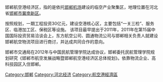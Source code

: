 {{dead end|time=2014-08-06T09:26:24+00:00}}
{{unreferenced|time=2014-08-06T09:26:24+00:00}}
邯郸航空港经济区，指的是依托[[邯郸机场|邯郸机场]]建设的临空产业聚集区，地理位置在河北省[[邯郸市|邯郸市]][[冀南新区|冀南新区]]。

按照规划，一期工程投资30亿元，建设空港核心区，主要包括“一关三检”、服务区、临港加工区、保税区等设施。
该项目最早提出于2011年，2011年在第15届中国国际投资贸易洽谈会上，东方航空公司、圆通物流公司与邯郸相关负责人就建设邯郸航空物流项目进行商讨，并达成共同合作的意向。

邯郸市交通局在2012年与中国民航管理学院达成协议，邯郸委托民航管理学院规划研究《邯郸市航空发展战略暨邯郸航空港经济区总体规划》。依靠物流企业、高科技园区入住邯郸。

[[Category:邯郸|Category:邯郸]]
[[Category:河北经济|Category:河北经济]]
[[Category:航空港經濟區|Category:航空港經濟區]]